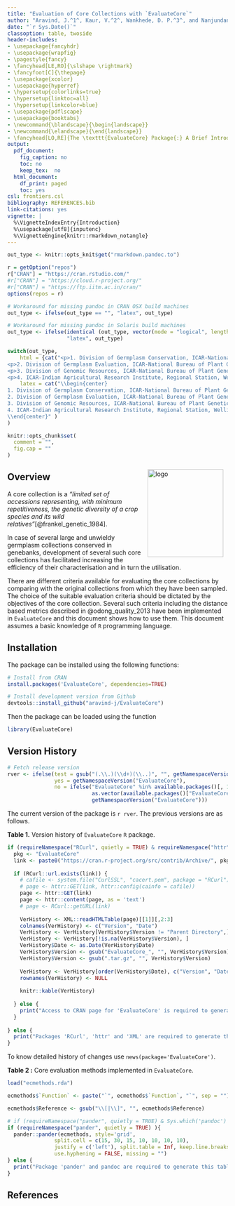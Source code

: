 ```yaml
---
title: "Evaluation of Core Collections with `EvaluateCore`"
author: "Aravind, J.^1^, Kaur, V.^2^, Wankhede, D. P.^3^, and Nanjundan, J.^4^"
date: "`r Sys.Date()`"
classoption: table, twoside
header-includes:
- \usepackage{fancyhdr}
- \usepackage{wrapfig}
- \pagestyle{fancy}
- \fancyhead[LE,RO]{\slshape \rightmark}
- \fancyfoot[C]{\thepage}
- \usepackage{xcolor}
- \usepackage{hyperref}
- \hypersetup{colorlinks=true}
- \hypersetup{linktoc=all}
- \hypersetup{linkcolor=blue}
- \usepackage{pdflscape}
- \usepackage{booktabs}
- \newcommand{\blandscape}{\begin{landscape}}
- \newcommand{\elandscape}{\end{landscape}}
- \fancyhead[LO,RE]{The \texttt{EvaluateCore} Package{:} A Brief Introduction}
output:
  pdf_document:
    fig_caption: no
    toc: no
    keep_tex:  no
  html_document:
    df_print: paged
    toc: yes
csl: frontiers.csl
bibliography: REFERENCES.bib
link-citations: yes
vignette: |
  %\VignetteIndexEntry{Introduction}
  %\usepackage[utf8]{inputenc}
  %\VignetteEngine{knitr::rmarkdown_notangle}
---
```


```r
out_type <- knitr::opts_knit$get("rmarkdown.pandoc.to")

r = getOption("repos")
r["CRAN"] = "https://cran.rstudio.com/"
#r["CRAN"] = "https://cloud.r-project.org/"
#r["CRAN"] = "https://ftp.iitm.ac.in/cran/"
options(repos = r)

# Workaround for missing pandoc in CRAN OSX build machines
out_type <- ifelse(out_type == "", "latex", out_type)

# Workaround for missing pandoc in Solaris build machines
out_type <- ifelse(identical (out_type, vector(mode = "logical", length = 0)),
                   "latex", out_type)
```

```r
switch(out_type,
    html = {cat("<p>1. Division of Germplasm Conservation, ICAR-National Bureau of Plant Genetic Resources, New Delhi.</p>
<p>2. Division of Germplasm Evaluation, ICAR-National Bureau of Plant Genetic Resources, New Delhi.</p>
<p>3. Division of Genomic Resources, ICAR-National Bureau of Plant Genetic Resources, New Delhi.</p>
<p>4. ICAR-Indian Agricultural Research Institute, Regional Station, Wellington, Tamil Nadu.</p>")},
    latex = cat("\\begin{center}
1. Division of Germplasm Conservation, ICAR-National Bureau of Plant Genetic Resources, New Delhi.
2. Division of Germplasm Evaluation, ICAR-National Bureau of Plant Genetic Resources, New Delhi.
3. Division of Genomic Resources, ICAR-National Bureau of Plant Genetic Resources, New Delhi.
4. ICAR-Indian Agricultural Research Institute, Regional Station, Wellington, Tamil Nadu.
\\end{center}" )
)
```

\begin{center}
\vspace{6pt}
\hrule
\end{center}

```r
knitr::opts_chunk$set(
  comment = "",
  fig.cap = ""
)

```

\tableofcontents

\begin{wrapfigure}{r}{0.35\textwidth}
  \vspace{-20pt}
  \begin{center}
    \includegraphics[width=0.33\textwidth]{`r system.file("extdata", "EvaluateCore.png", package = "EvaluateCore")`}
  \end{center}
    \vspace{-20pt}
\end{wrapfigure}

<img src="https://raw.githubusercontent.com/aravind-j/EvaluateCore/master/inst/extdata/EvaluateCore.png" align="right" alt="logo" width="173" height = "200" style = "padding: 10px; border: none; float: right;">

## Overview

A core collection is a *"limited set of accessions representing, with minimum repetitiveness, the genetic diversity of a crop species and its wild relatives"*[@frankel_genetic_1984].

In case of several large and unwieldy germplasm collections conserved in genebanks, development of several such core collections has facilitated increasing the efficiency of their characterisation and in turn the utilisation.

There are different criteria available for evaluating the core collections by comparing with the original collections from which they have been sampled. The choice of the suitable evaluation criteria should be dictated by the objectives of the core collection. Several such criteria including the distance based metrics described in @odong_quality_2013 have been implemented in `EvaluateCore` and this document shows how to use them. This document assumes a basic knowledge of `R` programming language.

## Installation
The package can be installed using the following functions:

```r
# Install from CRAN
install.packages('EvaluateCore', dependencies=TRUE)

# Install development version from Github
devtools::install_github("aravind-j/EvaluateCore")

```

Then the package can be loaded using the function
```r
library(EvaluateCore)
```

\clearpage

## Version History
```r

# Fetch release version
rver <- ifelse(test = gsub("(.\\.)(\\d+)(\\..)", "", getNamespaceVersion("EvaluateCore")) == "",
               yes = getNamespaceVersion("EvaluateCore"),
               no = ifelse("EvaluateCore" %in% available.packages()[, 1],
                           as.vector(available.packages()["EvaluateCore",]["Version"]),
                           getNamespaceVersion("EvaluateCore")))

```

The current version of the package is `r rver`. The previous versions are as follows.

**Table 1.** Version history of `EvaluateCore` `R` package.

```r
if (requireNamespace("RCurl", quietly = TRUE) & requireNamespace("httr", quietly = TRUE) & requireNamespace("XML", quietly = TRUE)) {
  pkg <- "EvaluateCore"
  link <- paste0("https://cran.r-project.org/src/contrib/Archive/", pkg, "/")
  
  if (RCurl::url.exists(link)) {
    # cafile <- system.file("CurlSSL", "cacert.pem", package = "RCurl")
    # page <- httr::GET(link, httr::config(cainfo = cafile))
    page <- httr::GET(link)
    page <- httr::content(page, as = 'text')
    # page <- RCurl::getURL(link)
    
    VerHistory <- XML::readHTMLTable(page)[[1]][,2:3]
    colnames(VerHistory) <- c("Version", "Date")
    VerHistory <- VerHistory[VerHistory$Version != "Parent Directory",]
    VerHistory <- VerHistory[!is.na(VerHistory$Version), ]
    VerHistory$Date <- as.Date(VerHistory$Date)
    VerHistory$Version <- gsub("EvaluateCore_", "", VerHistory$Version)
    VerHistory$Version <- gsub(".tar.gz", "", VerHistory$Version)
    
    VerHistory <- VerHistory[order(VerHistory$Date), c("Version", "Date")]
    rownames(VerHistory) <- NULL
    
    knitr::kable(VerHistory)
    
  } else {
    print("Access to CRAN page for 'EvaluateCore' is required to generate this table.'")
  }
  
} else {
  print("Packages 'RCurl', 'httr' and 'XML' are required to generate this table.")
}

```

To know detailed history of changes use `news(package='EvaluateCore')`.

\newpage
\blandscape

\rowcolors{2}{gray!25}{white}
\renewcommand{\arraystretch}{1.3}

**Table 2 :** Core evaluation methods implemented in `EvaluateCore`.

\footnotesize

```r
load("ecmethods.rda")

ecmethods$`Function` <- paste("`", ecmethods$`Function`, "`", sep = "")

ecmethods$Reference <- gsub("\\[|\\]", "", ecmethods$Reference)


```


```r
# if (requireNamespace("pander", quietly = TRUE) & Sys.which('pandoc') != "" & Sys.which('pandoc-citeproc') != ""){
if (requireNamespace("pander", quietly = TRUE) ){
  pander::pander(ecmethods, style='grid',
               split.cell = c(15, 30, 15, 10, 10, 10, 10),
               justify = c('left'), split.table = Inf, keep.line.breaks = TRUE,
               use.hyphening = FALSE, missing = "")
} else {
  print("Package 'pander' and pandoc are required to generate this table.")
}

```


\elandscape

\newpage


## References
